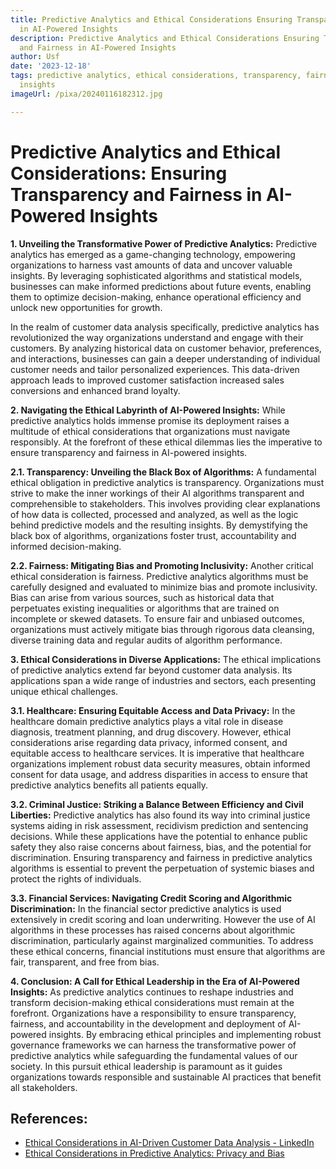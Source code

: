 ```yaml
---
title: Predictive Analytics and Ethical Considerations Ensuring Transparency and Fairness
  in AI-Powered Insights
description: Predictive Analytics and Ethical Considerations Ensuring Transparency
  and Fairness in AI-Powered Insights
author: Usf
date: '2023-12-18'
tags: predictive analytics, ethical considerations, transparency, fairness, AI-powered
  insights
imageUrl: /pixa/20240116182312.jpg

---
```

#  Predictive Analytics and Ethical  Considerations: Ensuring Transparency  and Fairness in AI-Powered Insights

**1. Unveiling the Transformative Power of Predictive  Analytics:**
Predictive analytics has emerged as a game-changing  technology, empowering organizations to harness vast amounts of data and  uncover valuable insights.  By leveraging sophisticated algorithms and statistical models, businesses can make informed  predictions about future events, enabling them  to optimize decision-making, enhance operational efficiency and unlock new opportunities for growth.

In the realm of customer data analysis specifically, predictive analytics has revolutionized the way organizations understand and engage with their customers. By analyzing historical data on customer behavior, preferences, and interactions, businesses can gain a  deeper understanding of individual customer needs and tailor personalized experiences. This data-driven approach leads to improved customer satisfaction increased sales conversions and  enhanced brand loyalty.

**2. Navigating the Ethical Labyrinth of AI-Powered Insights:**
While predictive analytics holds immense promise its  deployment raises a multitude of ethical considerations that organizations must navigate responsibly. At the forefront of these ethical dilemmas lies  the imperative  to ensure  transparency and fairness in AI-powered insights.

**2.1. Transparency: Unveiling the Black Box of Algorithms:**
A fundamental ethical obligation in  predictive analytics is transparency. Organizations  must strive to make the  inner workings of their  AI algorithms transparent and  comprehensible to stakeholders.  This involves  providing clear explanations of how  data is collected, processed and analyzed, as well as the  logic behind predictive models and the resulting insights. By demystifying the black box  of algorithms, organizations foster trust, accountability and informed decision-making.

**2.2. Fairness:  Mitigating Bias and Promoting Inclusivity:**
Another  critical ethical consideration is  fairness. Predictive analytics algorithms must be carefully designed and evaluated to minimize  bias and  promote inclusivity. Bias can arise from various sources, such as historical  data that perpetuates existing  inequalities or algorithms that are trained on incomplete or skewed datasets. To ensure fair and  unbiased outcomes,  organizations must actively  mitigate bias through rigorous data cleansing, diverse training data and regular audits of algorithm performance.

**3. Ethical Considerations  in Diverse Applications:**
The ethical implications of predictive analytics extend far beyond customer data analysis. Its applications span a  wide range of industries and sectors, each presenting unique ethical challenges.

**3.1. Healthcare: Ensuring Equitable Access and Data Privacy:**
In the healthcare domain predictive analytics  plays  a vital role in disease diagnosis, treatment planning, and drug  discovery. However, ethical considerations arise regarding data privacy, informed consent, and equitable access to healthcare services. It is imperative that healthcare organizations implement robust  data security measures, obtain informed consent for data usage,  and address disparities in access to ensure that predictive analytics benefits all patients equally.

**3.2. Criminal Justice: Striking a  Balance Between Efficiency and Civil Liberties:**
Predictive analytics  has also found its way into criminal justice systems  aiding in  risk assessment, recidivism  prediction and sentencing decisions. While these applications  have the potential to enhance public safety they also raise concerns about fairness, bias, and  the potential for discrimination. Ensuring  transparency and fairness in predictive analytics algorithms is essential to prevent the perpetuation of systemic  biases and protect the rights of individuals.

**3.3. Financial Services: Navigating Credit Scoring and Algorithmic Discrimination:**
In the financial sector predictive analytics  is used extensively in credit scoring and loan underwriting. However the  use of AI algorithms  in these processes has raised concerns  about algorithmic discrimination, particularly against marginalized communities. To address these ethical concerns, financial institutions must ensure that algorithms are fair, transparent, and free from bias.

**4. Conclusion:  A Call for Ethical Leadership in the Era of AI-Powered Insights:**
As  predictive  analytics continues to reshape industries and transform decision-making ethical considerations must remain  at the forefront. Organizations have a responsibility to ensure transparency, fairness, and accountability in  the development and deployment of AI-powered insights. By embracing ethical principles and implementing  robust governance frameworks we  can harness the transformative power of predictive analytics while safeguarding the fundamental values of our society. In this pursuit ethical leadership is paramount as  it guides  organizations towards responsible and sustainable AI practices that benefit all stakeholders.

## References:
- [Ethical Considerations in AI-Driven Customer Data Analysis - LinkedIn](https://www.linkedin.com/pulse/ethical-considerations-ai-driven-customer-data-analysis-murali-rohana)
- [Ethical Considerations in Predictive Analytics: Privacy and Bias](https://www.voxco.com/blog/ethical-considerations-in-predictive-analytics-privacy-and-bias/)
